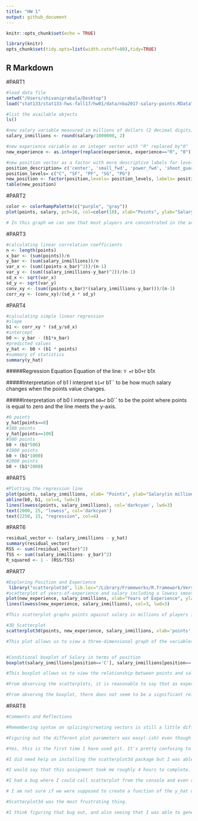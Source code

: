 ```yaml
---
title: "HW 1"
output: github_document
---
```


```r
knitr::opts_chunk$set(echo = TRUE)
```

```r
library(knitr)
opts_chunk$set(tidy.opts=list(width.cutoff=80),tidy=TRUE)
```
## R Markdown

#PART1
```r
#load data file 
setwd("/Users/shivaniprabala/Desktop")
load("stat133/stat133-hws-fall17/hw01/data/nba2017-salary-points.RData")
```

```r
#list the available objects
ls()
```

```r
#new salary variable measured in millions of dollars (2 decimal digits)
salary_inmillions <- round(salary/1000000, 2)
```

```r
#new experience variable as an integer vector with "R" replaced by"0"
new_experience <- as.integer(replace(experience, experience=="R", "0"))
```

```r
#new position vector as a factor with more descriptive labels for levels
position_description= c('center', 'small_fwd', 'power_fwd', 'shoot_guard', 'point_guard')
position_levels= c("C", "SF", "PF", "SG", "PG")
new_position <- factor(position,levels= position_levels, labels= position_description)
table(new_position)
```

#PART2
```r
color <- colorRampPalette(c("purple", "gray"))
plot(points, salary, pch=16, col=color(10), xlab="Points", ylab="Salary(in millions)", main="Scatterplot of Points and Salary", cex=1, type='p')

```
```r
# In this graph we can see that most players are concentrated in the area of lower points and lower salaries with fewer and fewer players remaining as we move across the x and y axes. There appears to be a positive association between points and salary. 
```

#PART3
```r
#calculating linear correlation coefficients 
n <- length(points)
x_bar <- (sum(points))/n
y_bar <- (sum(salary_inmillions))/n
var_x <- (sum((points-x_bar)^2))/(n-1)
var_y <- (sum((salary_inmillions-y_bar)^2))/(n-1)
sd_x <- sqrt(var_x)
sd_y <- sqrt(var_y)
conv_xy <- (sum((points-x_bar)*(salary_inmillions-y_bar)))/(n-1)
corr_xy <- (conv_xy)/(sd_x * sd_y)
```

#PART4
```r
#calculating simple linear regression 
#slope 
b1 <- corr_xy * (sd_y/sd_x)
#intercept 
b0 <- y_bar - (b1*x_bar)
#predicted values 
y_hat <- b0 + (b1 * points)
#summary of statistics 
summary(y_hat)
```
#####Regression Equation 
Equation of the line: ` Y = `r b0` + `r b1`X `

#####Interpretation of b1 
I interpret ` b1= `r b1`` to be how much salary changes when the points value changes.

#####Interpretation of b0
I interpret `b0= `r b0`` to be the point where points is equal to zero and the line meets the y-axis. 

```r
#0 points
y_hat[points==0]
#100 points
y_hat[points==100]
#500 points
b0 + (b1*500)
#1000 points 
b0 + (b1*1000)
#2000 points 
b0 + (b1*2000)
```

#PART5
```r
#Plotting the regression line
plot(points, salary_inmillions, xlab= "Points", ylab="Salary(in millions)", main= "Regression and Lowess Lines", col='gray82', pch=16)
abline(b0, b1, col=4, lwd=3)
lines(lowess(points, salary_inmillions), col='darkcyan', lwd=3)
text(2000, 25, "lowess", col='darkcyan')
text(2250, 15, "regression", col=4)
```

#PART6
```r
residual_vector <- (salary_inmillions - y_hat)
summary(residual_vector)
RSS <- sum((residual_vector)^2)
TSS <- sum((salary_inmillions- y_bar)^2)
R_squared <- 1 - (RSS/TSS)
```

#PART7
```r
#Exploring Position and Experience 
 library("scatterplot3d", lib.loc="/Library/Frameworks/R.framework/Versions/3.3/Resources/library")
#scatterplot of years-of-experience and salary including a lowess smooth line
plot(new_experience, salary_inmillions, xlab="Years of Experience", ylab="Salary (in millions)", main= "Scatterplot with Lowess Smooth", pch=16, col='gray78')
lines(lowess(new_experience, salary_inmillions), col=3, lwd=3)

#This scatterplot graphs points against salary in millions of players in the NBA. The lowess line is a local polynomial regression fitting displaying the relation between the two variables. Most points appears to be condensed towards the left end of both ranges, and there seems to be a positive association between the two variables.  

#3D Scatterplot 
scatterplot3d(points, new_experience, salary_inmillions, xlab='points', ylab= 'experience', zlab='salary', main= '3D Scatterplot', pch=16, color='coral1')

#This plot allows us to view a three-dimensional graph of the variables points, years of experience, and salary.The three variables appear to have a positive association, and most points are condensed towards the bottom left. 


#Conditional boxplot of Salary in terms of position
boxplot(salary_inmillions[position=='C'], salary_inmillions[position=='PF'], salary_inmillions[position=='PG'], salary_inmillions[position=='SF'], salary_inmillions[position=='SG'], names= c('center', 'point_fwd', 'point_guard', 'small_fwd', 'shoot_guard'), xlab='Position', ylab='Salary(in millions)')

#This boxplot allows us to view the relationship between points and salary separated by the position of the player. The mean salary seems to be roughly uniform at 5 million dollars, and there is more variation in salary amongst centers and small forwards.

#From observing the scatterplots, it is reasonable to say that as experience increases salary tends to increase as the general pattern. One could stipulate that experience and salary are positively related. 

#From observng the boxplot, there does not seem to be a significant relation between position and salary. The median of salaries seem to be roughly in the same location for all positions. Similarly, the spread between the differently players seems roughly the same. 
```

#PART8
```r
#Comments and Reflections 

#Remembering syntax on splicing/creating vectors is still a little difficult even though I saw them in class. 

#Figuring out the different plot parameters was easy(-ish) even though we didn't go into too much detail on those in class. 

#Yes, this is the first time I have used git. It's pretty confusing to be honest, but hopefully I'll understand it better soon. 

#I did need help on installing the scatterplot3d package but I was able to figure it out by myself eventually. 

#I would say that this assignment took me roughly 4 hours to complete.

#I had a bug where I could call scatterplot from the console and even run the chunk, but when I tried to knit the document it could not find scattplot. This took a while to fix, but hopefully next time I have a similar issue I can deal with it more quickly. 

# I am not sure if we were supposed to create a function of the y_hat or to just apply the predictor formula to the given vector. I was a little unsure if we were supposed to for example in the points = 0, 100, 500, etc. question input those values into a function or just compute them using the parameters we calculated.

#Scatterplot3d was the most frustrating thing.

#I think figuring that bug out, and also seeing that I was able to generate the correct graphs was really encouraging. I had fun doing this homework. Thanks for designing it. :) 
```

